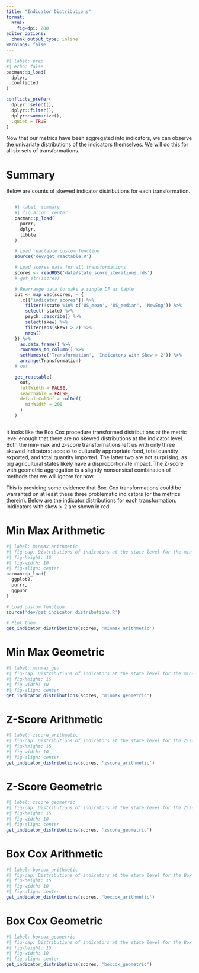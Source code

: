 ```yaml
---
title: "Indicator Distributions"
format:
  html:
    fig-dpi: 200
editor_options: 
  chunk_output_type: inline
warnings: false
---
```


```r
#| label: prep
#| echo: false
pacman::p_load(
  dplyr,
  conflicted
)

conflicts_prefer(
  dplyr::select(),
  dplyr::filter(),
  dplyr::summarize(),
  .quiet = TRUE
)
```

Now that our metrics have been aggregated into indicators, we can observe the univariate distributions of the indicators themselves. We will do this for all six sets of transformations.

# Summary

Below are counts of skewed indicator distributions for each transformation. 

::: {style="display: flex; justify-content: center;"}
```r
#| label: summary
#| fig.align: center
pacman::p_load(
  purrr,
  dplyr,
  tibble
)

# Load reactable custom function
source('dev/get_reactable.R')

# Load scores data for all transformations
scores <- readRDS('data/state_score_iterations.rds')
# get_str(scores)

# Rearrange data to make a single DF as table
out <- map_vec(scores, ~ {
  .x[['indicator_scores']] %>% 
    filter(!state %in% c('US_mean', 'US_median', 'NewEng')) %>% 
    select(-state) %>% 
    psych::describe() %>% 
    select(skew) %>% 
    filter(abs(skew) > 2) %>% 
    nrow()
}) %>% 
  as.data.frame() %>% 
  rownames_to_column() %>% 
  setNames(c('Transformation', 'Indicators with Skew > 2')) %>% 
  arrange(Transformation)
# out

get_reactable(
  out, 
  fullWidth = FALSE,
  searchable = FALSE,
  defaultColDef = colDef(
    minWidth = 200
  )
)
```
:::

It looks like the Box Cox procedure transformed distributions at the metric level enough that there are no skewed distributions at the indicator level. Both the min-max and z-score transformations left us with only three skewed indicators: access to culturally appropriate food, total quantity exported, and total quantity imported. The latter two are not surprising, as big agricultural states likely have a disproportionate impact. The Z-score with geometric aggregation is a slightly nonsensical combination of methods that we will ignore for now.

This is providing some evidence that Box-Cox transformations could be warranted on at least these three problematic indicators (or the metrics therein). Below are the indicator distributions for each transformation. Inidicators with skew > 2 are shown in red.

# Min Max Arithmetic

```r
#| label: minmax_arithmetic
#| fig-cap: Distributions of indicators at the state level for the min-max arithmetic transformations.
#| fig-height: 15
#| fig-width: 10
#| fig-align: center
pacman::p_load(
  ggplot2,
  purrr,
  ggpubr
)

# Load custom function
source('dev/get_indicator_distributions.R')

# Plot them
get_indicator_distributions(scores, 'minmax_arithmetic')
```

# Min Max Geometric

```r
#| label: minmax_geo
#| fig-cap: Distributions of indicators at the state level for the min-max geometric transformations
#| fig-height: 15
#| fig-width: 10
#| fig-align: center
get_indicator_distributions(scores, 'minmax_geometric')
```

# Z-Score Arithmetic

```r
#| label: zscore_arithmetic
#| fig-cap: Distributions of indicators at the state level for the Z-score arithmetic transformations 
#| fig-height: 15
#| fig-width: 10
#| fig-align: center
get_indicator_distributions(scores, 'zscore_arithmetic')
```

# Z-Score Geometric

```r
#| label: zscore_geometric
#| fig-cap: Distributions of indicators at the state level for the Z-score geometric transformations 
#| fig-height: 15
#| fig-width: 10
#| fig-align: center
get_indicator_distributions(scores, 'zscore_geometric')
```

# Box Cox Arithmetic

```r
#| label: boxcox_arithmetic
#| fig-cap: Distributions of indicators at the state level for the Box Cox arithmetic transformations 
#| fig-height: 15
#| fig-width: 10
#| fig-align: center
get_indicator_distributions(scores, 'boxcox_arithmetic')
```

# Box Cox Geometric

```r
#| label: boxcox_geometric
#| fig-cap: Distributions of indicators at the state level for the Box Cox geometric transformations 
#| fig-height: 15
#| fig-width: 10
#| fig-align: center
get_indicator_distributions(scores, 'boxcox_geometric')
```
